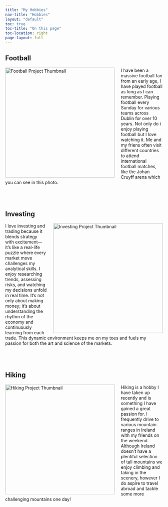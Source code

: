 ```yaml
---
title: "My Hobbies"
nav-title: "Hobbies"
layout: "default"
toc: true
toc-title: "On this page"
toc-location: right
page-layout: full
---
```


## Football

<img 
  src="images/football.png" 
  alt="Football Project Thumbnail" 
  style="float: left; margin-right: 20px; width: 350px;"
/>

<p>
  I have been a massive football fan from an early age, I have played football as long as I can remember. Playing football every Sunday for various teams across Dublin for over 10 years. Not only do i enjoy playing football but I love watching it. Me and my friens often visit different countries to attend international football matches, like the Johan Cruyff arena which you can see in this photo. 
<p>

<div style="clear: both; margin-top: 80px;"></div>

## Investing

<img
  src="images/investing.png"
  alt="Investing Project Thumbnail"
  style="float: right; margin-left: 20px; width: 350px;"
/>

<p>
I love investing and trading because it blends strategy with excitement—it's like a real-life puzzle where every market move challenges my analytical skills. I enjoy researching trends, assessing risks, and watching my decisions unfold in real time. It's not only about making money; it's about understanding the rhythm of the economy and continuously learning from each trade. This dynamic environment keeps me on my toes and fuels my passion for both the art and science of the markets.
</p>

<div style="clear: both; margin-top: 80px;"></div>

## Hiking

<img 
  src="images/hiking.png" 
  alt="Hiking Project Thumbnail"
  style="float: left; margin-right: 20px; width: 350px;"
/>

<p>
Hiking is a hobby I have taken up recently and is something I have gained a great passion for. I frequently drive to various mountain ranges in Ireland with my friends on the weekend. Although Ireland doesn't have a plentiful selection of tall mountains we enjoy climbing and taking in the scenery, however I do aspire to travel abroad and tackle some more challenging mountains one day!
</p>

<div style="clear: both; margin-top: 80px;"></div>